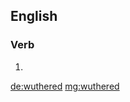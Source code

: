 ==English==

===Verb===
{{head|en|verb form}}

# {{en-past of|wuther}}

[[de:wuthered]]
[[mg:wuthered]]